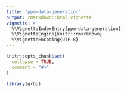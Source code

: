 ```yaml
---
title: "ppm-data-generation"
output: rmarkdown::html_vignette
vignette: >
  %\VignetteIndexEntry{ppm-data-generation}
  %\VignetteEngine{knitr::rmarkdown}
  %\VignetteEncoding{UTF-8}
---
```


```r
knitr::opts_chunk$set(
  collapse = TRUE,
  comment = "#>"
)
```

```r
library(qrbp)
```

